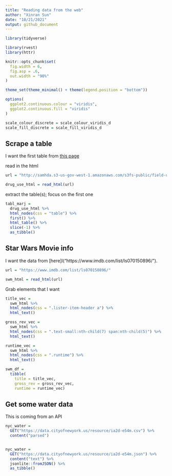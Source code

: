 ```yaml
---
title: "Reading data from the web"
author: "Xinran Sun"
date: "10/21/2021"
output: github_document
---
```


```r
library(tidyverse)

library(rvest)
library(httr)

knitr::opts_chunk$set(
  fig.width = 6,
  fig.asp = .6,
  out.width = "90%"
)

theme_set(theme_minimal() + theme(legend.position = "bottom"))

options(
  ggplot2.continuous.colour = "viridis",
  ggplot2.continuous.fill = "viridis"
)

scale_colour_discrete = scale_colour_viridis_d
scale_fill_discrete = scale_fill_viridis_d
```

## Scrape a table

I want the first table from [this page](http://samhda.s3-us-gov-west-1.amazonaws.com/s3fs-public/field-uploads/2k15StateFiles/NSDUHsaeShortTermCHG2015.htm)

read in the html

```r
url = "http://samhda.s3-us-gov-west-1.amazonaws.com/s3fs-public/field-uploads/2k15StateFiles/NSDUHsaeShortTermCHG2015.htm"

drug_use_html = read_html(url)
```

extract the table(s); focus on the first one

```r
tabl_marj = 
  drug_use_html %>% 
  html_nodes(css = "table") %>% 
  first() %>% 
  html_table() %>% 
  slice(-1) %>% 
  as_tibble()
```



## Star Wars Movie info

I want the data from [here]l("https://www.imdb.com/list/ls070150896/").

```r
url = "https://www.imdb.com/list/ls070150896/"

swm_html = read_html(url)
```

Grab elements that I want

```r
title_vec = 
  swm_html %>% 
  html_nodes(css = ".lister-item-header a") %>% 
  html_text()

gross_rev_vec = 
  swm_html %>% 
  html_nodes(css = ".text-small:nth-child(7) span:nth-child(5)") %>% 
  html_text()

runtime_vec = 
  swm_html %>% 
  html_nodes(css = ".runtime") %>% 
  html_text()

swm_df = 
  tibble(
    title = title_vec,
    gross_rev = gross_rev_vec,
    runtime = runtime_vec)
```



## Get some water data

This is coming from an API

```r
nyc_water = 
  GET("https://data.cityofnewyork.us/resource/ia2d-e54m.csv") %>% 
  content("parsed")


nyc_water = 
  GET("https://data.cityofnewyork.us/resource/ia2d-e54m.json") %>% 
  content("text") %>% 
  jsonlite::fromJSON() %>% 
  as_tibble()
```



